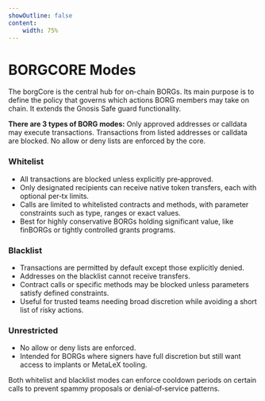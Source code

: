 ```yaml
---
showOutline: false
content: 
    width: 75%
---
```



# BORGCORE Modes

The borgCore is the central hub for on-chain BORGs. Its main purpose is to define the policy that governs which actions BORG members may take on chain. It extends the Gnosis Safe guard functionality.

<CardGrid>

**There are 3 types of BORG modes:**
    <Card
      title="Whitelist"
      link="/os/borg/borg-implants/borg-implant"
    >
      <span>
        Only approved addresses or calldata may execute transactions.
      </span>
    </Card>
      <Card
      title="Blacklist"
      link="/os/borg/borg-implants/borg-implant"
    >
      <span>
        Transactions from listed addresses or calldata are blocked.
      </span>
    </Card>
    <Card title="Unrestricted" link="/os/borg/borg-implants/borg-implant">
      <span>
        No allow or deny lists are enforced by the core.
      </span>
  </Card>
</CardGrid>

### Whitelist

- All transactions are blocked unless explicitly pre‑approved.
- Only designated recipients can receive native token transfers, each with optional per‑tx limits.
- Calls are limited to whitelisted contracts and methods, with parameter constraints such as type, ranges or exact values.
- Best for highly conservative BORGs holding significant value, like finBORGs or tightly controlled grants programs.

### Blacklist

- Transactions are permitted by default except those explicitly denied.
- Addresses on the blacklist cannot receive transfers.
- Contract calls or specific methods may be blocked unless parameters satisfy defined constraints.
- Useful for trusted teams needing broad discretion while avoiding a short list of risky actions.

### Unrestricted

- No allow or deny lists are enforced.
- Intended for BORGs where signers have full discretion but still want access to implants or MetaLeX tooling.

Both whitelist and blacklist modes can enforce cooldown periods on certain calls to prevent spammy proposals or denial‑of‑service patterns.
